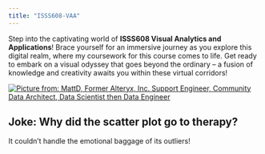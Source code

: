 ```yaml
---
title: "ISSS608-VAA"
---
```


Step into the captivating world of **ISSS608 Visual Analytics and Applications**! Brace yourself for an immersive journey as you explore this digital realm, where my coursework for this course comes to life. Get ready to embark on a visual odyssey that goes beyond the ordinary -- a fusion of knowledge and creativity awaits you within these virtual corridors!

[![Picture from: MattD, Former Alteryx, Inc. Support Engineer, Community Data Architect, Data Scientist then Data Engineer](images/paranormaldistribution.png)](https://community.alteryx.com/t5/General-Discussions/We-want-to-know-What-s-your-favorite-data-joke/td-p/51357)

::: {.callout-tip collapse="true"}
## Joke: Why did the scatter plot go to therapy?

It couldn't handle the emotional baggage of its outliers!
:::
